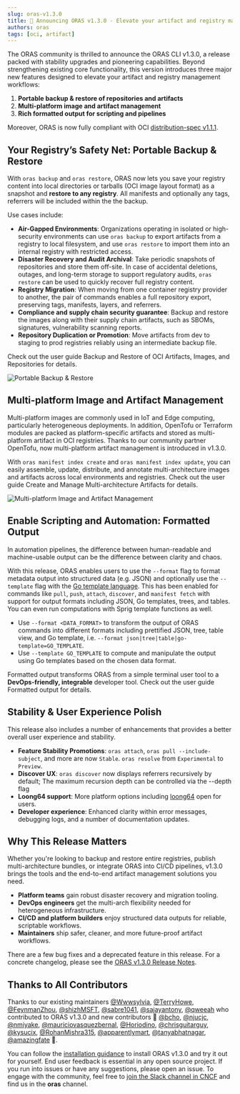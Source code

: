 ```yaml
---
slug: oras-v1.3.0
title: 🚀 Announcing ORAS v1.3.0 - Elevate your artifact and registry management workflows
authors: oras
tags: [oci, artifact]
---
```



The ORAS community is thrilled to announce the ORAS CLI v1.3.0, a release packed with stability upgrades and pioneering capabilities. Beyond strengthening existing core functionality, this version introduces three major new features designed to elevate your artifact and registry management workflows:

1. **Portable backup & restore of repositories and artifacts**
2. **Multi-platform image and artifact management**
3. **Rich formatted output for scripting and pipelines**

Moreover, ORAS is now fully compliant with OCI [distribution-spec v1.1.1](https://github.com/opencontainers/distribution-spec/releases/tag/v1.1.1).

## Your Registry’s Safety Net: Portable Backup & Restore

With `oras backup` and `oras restore`, ORAS now lets you save your registry content into local directories or tarballs (OCI image layout format) as a snapshot and **restore to any registry**. All manifests and optionally any tags, referrers will be included within the the backup.

Use cases include:

- **Air-Gapped Environments**: Organizations operating in isolated or high-security environments can use `oras backup` to export artifacts from a registry to local filesystem, and use `oras restore` to import them into an internal registry with restricted access.
- **Disaster Recovery and Audit Archival**: Take periodic snapshots of repositories and store them off-site. In case of accidental deletions, outages, and long-term storage to support regulatory audits, `oras restore` can be used to quickly recover full registry content.
- **Registry Migration**: When moving from one container registry provider to another, the pair of commands enables a full repository export, preserving tags, manifests, layers, and referrers.
- **Compliance and supply chain security guarantee**: Backup and restore the images along with their supply chain artifacts, such as SBOMs, signatures, vulnerability scanning reports.
- **Repository Duplication or Promotion**: Move artifacts from dev to staging to prod registries reliably using an intermediate backup file.

Check out the user guide <Link to="/docs/how_to_guides/backup-restore">Backup and Restore of OCI Artifacts, Images, and Repositories</Link> for details.

![Portable Backup & Restore](./img/oras-backup-restore.svg)

## Multi-platform Image and Artifact Management

Multi-platform images are commonly used in IoT and Edge computing, particularly heterogeneous deployments. In addition, OpenTofu or Terraform modules are packed as platform-specific artifacts and stored as multi-platform artifact in OCI registries. Thanks to our community partner OpenTofu, now multi-platform artifact management is introduced in v1.3.0.

With `oras manifest index create` and `oras manifest index update`, you can easily assemble, update, distribute, and annotate multi-architecture images and artifacts across local environments and registries. Check out the user guide <Link to="/docs/how_to_guides/multiarch">Create and Manage Multi-architecture Artifacts</Link> for details.

![Multi-platform Image and Artifact Management](./img/create-multi-arch.svg)

## Enable Scripting and Automation: Formatted Output 

In automation pipelines, the difference between human-readable and machine-usable output can be the difference between clarity and chaos.

With this release, ORAS enables users to use the `--format` flag to format metadata output into structured data (e.g. JSON) and optionally use the `--template` flag with the [Go template language](https://pkg.go.dev/text/template). This has been enabled for commands like `pull`, `push`, `attach`, `discover`, and `manifest fetch` with support for output formats including JSON, Go templates, trees, and tables. You can even run computations with Sprig template functions as well.

- Use `--format <DATA_FORMAT>` to transform the output of ORAS commands into different formats including prettified JSON, tree, table view, and Go template, i.e. `--format json|tree|table|go-template=GO_TEMPLATE`. 
- Use `--template GO_TEMPLATE` to compute and manipulate the output using Go templates based on the chosen data format. 

Formatted output transforms ORAS from a simple terminal user tool to a **DevOps-friendly, integrable** developer tool. Check out the user guide <Link to="/docs/how_to_guides/format_output">Formatted output</Link> for details.

## Stability & User Experience Polish

This release also includes a number of enhancements that provides a better overall user experience and stability.

* **Feature Stability Promotions**: `oras attach`, `oras pull --include-subject`, and more are now `Stable`. `oras resolve` from `Experimental` to `Preview`.
* **Discover UX**: `oras discover` now displays referrers recursively by default; The maximum recursion depth can be controlled via the --depth flag
* **Loong64 support**: More platform options including [loong64](https://wiki.debian.org/Ports/loong64) open for users.
* **Developer experience**: Enhanced clarity within error messages, debugging logs, and a number of documentation updates.

## Why This Release Matters

Whether you're looking to backup and restore entire registries, publish multi-architecture bundles, or integrate ORAS into CI/CD pipelines, v1.3.0 brings the tools and the end-to-end artifact management solutions you need.

* **Platform teams** gain robust disaster recovery and migration tooling.
* **DevOps engineers** get the multi-arch flexibility needed for heterogeneous infrastructure.
* **CI/CD and platform builders** enjoy structured data outputs for reliable, scriptable workflows.
* **Maintainers** ship safer, cleaner, and more future-proof artifact workflows.

There are a few bug fixes and a deprecated feature in this release. For a concrete changelog, please see the [ORAS v1.3.0 Release Notes](https://github.com/oras-project/oras/releases/tag/v1.3.0).

## Thanks to All Contributors

Thanks to our existing maintainers [@Wwwsylvia](https://github.com/Wwwsylvia), [@TerryHowe](https://github.com/TerryHowe), [@FeynmanZhou](https://github.com/FeynmanZhou), [@shizhMSFT](https://github.com/shizhMSFT), [@sabre1041](https://github.com/sabre1041), [@sajayantony](https://github.com/sajayantony), [@qweeah](https://github.com/qweeah) who contributed to ORAS v1.3.0 and new contributors 🎉 [@bcho](https://github.com/bcho), [@njucjc](https://github.com/njucjc), [@nmiyake](https://github.com/nmiyake), [@mauriciovasquezbernal](https://github.com/mauriciovasquezbernal), [@Horiodino](https://github.com/Horiodino), [@chrisguitarguy](https://github.com/chrisguitarguy), [@kysucix](https://github.com/kysucix), [@RohanMishra315](https://github.com/RohanMishra315), [@apparentlymart](https://github.com/apparentlymart), [@tanyabhatnagar](https://github.com/tanyabhatnagar), [@amazingfate](https://github.com/amazingfate) 🚀.

You can follow the [installation guidance](https://oras.land/docs/1.3.0/installation) to install ORAS v1.3.0 and try it out for yourself.
End user feedback is essential in any open source project. If you run into issues or have any suggestions, please open an issue. To engage with the community, feel free to [join the Slack channel in CNCF](https://slack.cncf.io/) and find us in the **oras** channel.